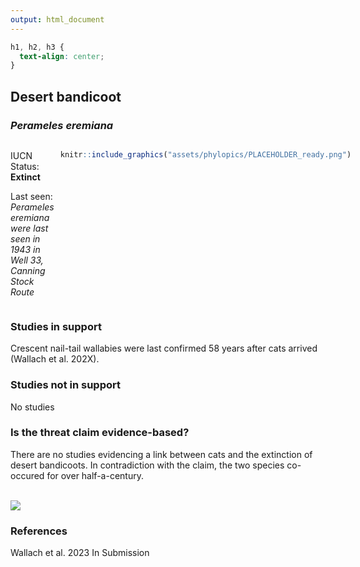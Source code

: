 ```yaml
---
output: html_document
---
```

```css
h1, h2, h3 {
  text-align: center;
}
```

## **Desert bandicoot**
### *Perameles eremiana*

:::: {style="display: grid; grid-template-columns: 1fr 1fr; grid-column-gap: 10px;"}

::: {}

IUCN Status: **Extinct**

Last seen: *Perameles eremiana were last seen in 1943 in Well 33, Canning Stock Route*
:::

::: {}
  ```r
  knitr::include_graphics("assets/phylopics/PLACEHOLDER_ready.png")
  ```
:::

::::

### Studies in support

Crescent nail-tail wallabies were last confirmed 58 years after cats arrived (Wallach et al. 202X).

### Studies not in support

No studies

### Is the threat claim evidence-based?

There are no studies evidencing a link between cats and the extinction of desert bandicoots. In contradiction with the claim, the two species co-occured for over half-a-century.
<br>
<br>

![](assets/figures/Main_Evidence_Cat_Perameles eremiana.png)

### References

Wallach et al. 2023 In Submission

